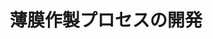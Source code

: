 ﻿---
title: "薄膜作製プロセスの開発"
category: "物質理工学院"
vol: 13
interviewee: "鯉沼 秀臣 "
url: ""
tags: ["膜","薄膜"]
pdf: "13-8.pdf"
career: ""
preface: ""
---

